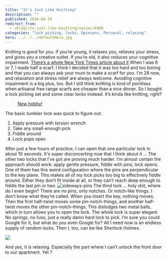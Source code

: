 ```yaml
---
title: "It's Just Like Knitting"
description: ""
published: 2016-08-24
redirect_from:
  - /blog/its-just-like-knitting/swizec/6969
categories: "lock picking, locks, Opinions, Personal, relaxing"
hero: ../../../defaultHero.jpg
---
```


Knitting is good for you. If you’re young, it relaxes you, relieves your stress, and gives you a creative outlet. If you’re old, it also reduces your cognitive impairment. [There’s a whole New York Times article about it](http://well.blogs.nytimes.com/2016/01/25/the-health-benefits-of-knitting/) When I was 6 or 7, I made half a scarf. I think I decided that it was too hard and too boring and that you can always ask your mum to make a scarf for you. I’m 28 now, and relaxation and stress relief are always welcome. Avoiding cognitive impairment is a big plus, too. But I still think knitting is kind of pointless when artisanal free range scarfs are cheaper than a nice dinner. So I bought a lock picking set and some clear locks instead. It’s kinda like knitting, right?

> [New hobby!](//imgur.com/v79Kw)

The basic tumbler lock was quick to figure out:

1.  Apply pressure with torsion wrench
2.  Take any small-enough pick
3.  Fiddle around
4.  Lock pops open

After just a few hours of practice, I can open that one particular lock in about 10 seconds. It's super disconcerting now that I think about it … The other two locks that I’ve got are proving much harder. I’m almost certain the approach should work: apply gentle pressure, fiddle with pins, lock opens. One of them has this weird configuration where the pins are perpendicular to the key plane. This makes all of my lock picks too big to effectively fiddle around. Either they don’t fit inside at all, or they can’t reach deep enough to fiddle the last pin or two. ![sideways-pins](http://swizec.com/blog/wp-content/uploads/2016/08/sideways-pins.gif) The third lock … holy shit, where do I even begin? There are no pins, only notches. Or notch-like things. I don’t know what they’re called. When you insert the key, nothing moves. Then the first half-twist moves some pin-notch-things, and another half-twist moves the other pin-notch-things. This dislodges two metal balls, which in turn allows you to open the lock. The whole lock is super elegant. No springs, no fuss, just a really damn hard lock to pick. I’m sure you could Google for it, but what do you even Google for? All I need now is an endless supply of random locks. Then I, too, can be like Sherlock Holmes.

![](http://static2.hypable.com/wp-content/uploads/2015/03/Elementary-season-3-Sherlock-locks.jpg)

And yes, it _is_ relaxing. Especially the part where I can’t unlock the front door to our apartment. Yet ?

